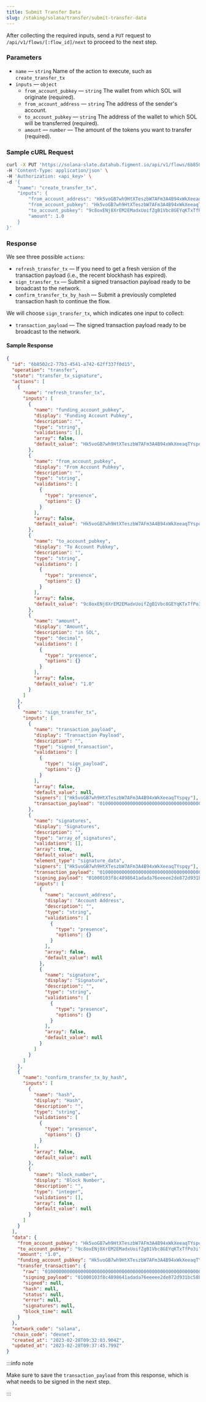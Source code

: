 ```yaml
---
title: Submit Transfer Data
slug: /staking/solana/transfer/submit-transfer-data
---
```


After collecting the required inputs, send a `PUT` request to `/api/v1/flows/[:flow_id]/next` to proceed to the next step.

### Parameters

- `name` &mdash; `string` Name of the action to execute, such as `create_transfer_tx`
- `inputs` &mdash; `object`
  - `from_account_pubkey` &mdash; `string` The wallet from which SOL will originate (required).
  - `from_account_address` &mdash; `string` The address of the sender's account.
  - `to_account_pubkey` &mdash; `string` The address of the wallet to which SOL will be transferred (required).
  - `amount` &mdash; `number` &mdash; The amount of the tokens you want to transfer (required).

### Sample cURL Request

```bash {5-11}
curl -X PUT 'https://solana-slate.datahub.figment.io/api/v1/flows/6b8502c2-77b3-4541-a742-62ff337f0d15/next' \
-H 'Content-Type: application/json' \
-H 'Authorization: <api_key>' \
-d '{
    "name": "create_transfer_tx",
    "inputs": {
        "from_account_address": "Hk5voGB7wh9HtXTeszbW7AFm3A4B94xWkXeeaqTYspqy",
        "from_account_pubkey": "Hk5voGB7wh9HtXTeszbW7AFm3A4B94xWkXeeaqTYspqy",
        "to_account_pubkey": "9c8oxENj8XrEM2EMadxUoifZgB1Vbc8GEYqKTxTfPo3i",
        "amount": 1.0
    }
}'
```

### Response

We see three possible `actions`:

- `refresh_transfer_tx` &mdash; If you need to get a fresh version of the transaction payload (i.e., the recent blockhash has expired).
- `sign_transfer_tx` &mdash; Submit a signed transaction payload ready to be broadcast to the network.
- `confirm_transfer_tx_by_hash` &mdash; Submit a previously completed transaction hash to continue the flow.

We will choose `sign_transfer_tx`, which indicates one input to collect:

- `transaction_payload` &mdash; The signed transaction payload ready to be broadcast to the network.

#### Sample Response

```json {4,7,63,66,79,127,130}
{
  "id": "6b8502c2-77b3-4541-a742-62ff337f0d15",
  "operation": "transfer",
  "state": "transfer_tx_signature",
  "actions": [
    {
      "name": "refresh_transfer_tx",
      "inputs": [
        {
          "name": "funding_account_pubkey",
          "display": "Funding Account Pubkey",
          "description": "",
          "type": "string",
          "validations": [],
          "array": false,
          "default_value": "Hk5voGB7wh9HtXTeszbW7AFm3A4B94xWkXeeaqTYspqy"
        },
        {
          "name": "from_account_pubkey",
          "display": "From Account Pubkey",
          "description": "",
          "type": "string",
          "validations": [
            {
              "type": "presence",
              "options": {}
            }
          ],
          "array": false,
          "default_value": "Hk5voGB7wh9HtXTeszbW7AFm3A4B94xWkXeeaqTYspqy"
        },
        {
          "name": "to_account_pubkey",
          "display": "To Account Pubkey",
          "description": "",
          "type": "string",
          "validations": [
            {
              "type": "presence",
              "options": {}
            }
          ],
          "array": false,
          "default_value": "9c8oxENj8XrEM2EMadxUoifZgB1Vbc8GEYqKTxTfPo3i"
        },
        {
          "name": "amount",
          "display": "Amount",
          "description": "in SOL",
          "type": "decimal",
          "validations": [
            {
              "type": "presence",
              "options": {}
            }
          ],
          "array": false,
          "default_value": "1.0"
        }
      ]
    },
    {
      "name": "sign_transfer_tx",
      "inputs": [
        {
          "name": "transaction_payload",
          "display": "Transaction Payload",
          "description": "",
          "type": "signed_transaction",
          "validations": [
            {
              "type": "sign_payload",
              "options": {}
            }
          ],
          "array": false,
          "default_value": null,
          "signers": ["Hk5voGB7wh9HtXTeszbW7AFm3A4B94xWkXeeaqTYspqy"],
          "transaction_payload": "010000000000000000000000000000000000000000000000000000000000000000000000000000000000000000000000000000000000000000000000000000000001000103f8c4898641adada76eeeee2de872d931bc58bfb2ce5b79734e32808cc501a5347fdda76b682402ecb38e705b77d7eee793c587b6294a461c14ad89e7e161ade500000000000000000000000000000000000000000000000000000000000000008a20e5a91435e4f72d11db3e291b4797b6830cd2187f94596bca768ca81a5dff01020200010c0200000000ca9a3b00000000"
        },
        {
          "name": "signatures",
          "display": "Signatures",
          "description": "",
          "type": "array_of_signatures",
          "validations": [],
          "array": true,
          "default_value": null,
          "element_type": "signature_data",
          "signers": ["Hk5voGB7wh9HtXTeszbW7AFm3A4B94xWkXeeaqTYspqy"],
          "transaction_payload": "010000000000000000000000000000000000000000000000000000000000000000000000000000000000000000000000000000000000000000000000000000000001000103f8c4898641adada76eeeee2de872d931bc58bfb2ce5b79734e32808cc501a5347fdda76b682402ecb38e705b77d7eee793c587b6294a461c14ad89e7e161ade500000000000000000000000000000000000000000000000000000000000000008a20e5a91435e4f72d11db3e291b4797b6830cd2187f94596bca768ca81a5dff01020200010c0200000000ca9a3b00000000",
          "signing_payload": "01000103f8c4898641adada76eeeee2de872d931bc58bfb2ce5b79734e32808cc501a5347fdda76b682402ecb38e705b77d7eee793c587b6294a461c14ad89e7e161ade500000000000000000000000000000000000000000000000000000000000000008a20e5a91435e4f72d11db3e291b4797b6830cd2187f94596bca768ca81a5dff01020200010c0200000000ca9a3b00000000",
          "inputs": [
            {
              "name": "account_address",
              "display": "Account Address",
              "description": "",
              "type": "string",
              "validations": [
                {
                  "type": "presence",
                  "options": {}
                }
              ],
              "array": false,
              "default_value": null
            },
            {
              "name": "signature",
              "display": "Signature",
              "description": "",
              "type": "string",
              "validations": [
                {
                  "type": "presence",
                  "options": {}
                }
              ],
              "array": false,
              "default_value": null
            }
          ]
        }
      ]
    },
    {
      "name": "confirm_transfer_tx_by_hash",
      "inputs": [
        {
          "name": "hash",
          "display": "Hash",
          "description": "",
          "type": "string",
          "validations": [
            {
              "type": "presence",
              "options": {}
            }
          ],
          "array": false,
          "default_value": null
        },
        {
          "name": "block_number",
          "display": "Block Number",
          "description": "",
          "type": "integer",
          "validations": [],
          "array": false,
          "default_value": null
        }
      ]
    }
  ],
  "data": {
    "from_account_pubkey": "Hk5voGB7wh9HtXTeszbW7AFm3A4B94xWkXeeaqTYspqy",
    "to_account_pubkey": "9c8oxENj8XrEM2EMadxUoifZgB1Vbc8GEYqKTxTfPo3i",
    "amount": "1.0",
    "funding_account_pubkey": "Hk5voGB7wh9HtXTeszbW7AFm3A4B94xWkXeeaqTYspqy",
    "transfer_transaction": {
      "raw": "010000000000000000000000000000000000000000000000000000000000000000000000000000000000000000000000000000000000000000000000000000000001000103f8c4898641adada76eeeee2de872d931bc58bfb2ce5b79734e32808cc501a5347fdda76b682402ecb38e705b77d7eee793c587b6294a461c14ad89e7e161ade500000000000000000000000000000000000000000000000000000000000000008a20e5a91435e4f72d11db3e291b4797b6830cd2187f94596bca768ca81a5dff01020200010c0200000000ca9a3b00000000",
      "signing_payload": "01000103f8c4898641adada76eeeee2de872d931bc58bfb2ce5b79734e32808cc501a5347fdda76b682402ecb38e705b77d7eee793c587b6294a461c14ad89e7e161ade500000000000000000000000000000000000000000000000000000000000000008a20e5a91435e4f72d11db3e291b4797b6830cd2187f94596bca768ca81a5dff01020200010c0200000000ca9a3b00000000",
      "signed": null,
      "hash": null,
      "status": null,
      "error": null,
      "signatures": null,
      "block_time": null
    }
  },
  "network_code": "solana",
  "chain_code": "devnet",
  "created_at": "2023-02-28T09:32:03.904Z",
  "updated_at": "2023-02-28T09:37:45.799Z"
}
```

:::info note

Make sure to save the `transaction_payload` from this response, which is what needs to be signed in the next step.

:::
